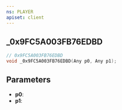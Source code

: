 ```yaml
---
ns: PLAYER
apiset: client
---
```

## _0x9FC5A003FB76EDBD

```c
// 0x9FC5A003FB76EDBD
void _0x9FC5A003FB76EDBD(Any p0, Any p1);
```


## Parameters
* **p0**:
* **p1**: